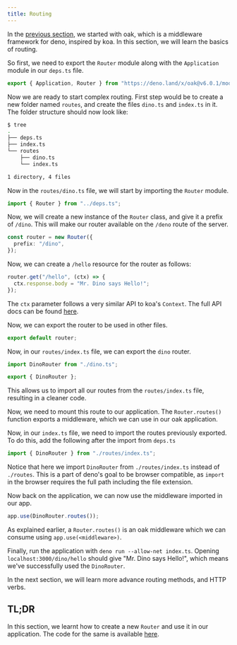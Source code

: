 ```yaml
---
title: Routing
---
```


In the [previous section](/http/hello-oak), we started with oak, which is a middleware framework for deno, inspired by koa.
In this section, we will learn the basics of routing.

So first, we need to export the `Router` module along with the `Application` module in our `deps.ts` file.

```ts title=deps.ts
export { Application, Router } from "https://deno.land/x/oak@v6.0.1/mod.ts";
```

Now we are ready to start complex routing.
First step would be to create a new folder named `routes`, and create the files `dino.ts` and `index.ts` in it.
The folder structure should now look like:

```bash
$ tree
.
├── deps.ts
├── index.ts
└── routes
    ├── dino.ts
    └── index.ts

1 directory, 4 files
```

Now in the `routes/dino.ts` file, we will start by importing the `Router` module.

```ts title=routes/dino.ts
import { Router } from "../deps.ts";
```

Now, we will create a new instance of the `Router` class, and give it a prefix of `/dino`.
This will make our router available on the `/deno` route of the server.

```ts title=routes/dino.ts
const router = new Router({
  prefix: "/dino",
});
```

Now, we can create a `/hello` resource for the router as follows:

```ts title=routes/dino.ts
router.get("/hello", (ctx) => {
  ctx.response.body = "Mr. Dino says Hello!";
});
```

The `ctx` parameter follows a very similar API to koa's `Context`.
The full API docs can be found [here](https://github.com/oakserver/oak#context).

Now, we can export the router to be used in other files.

```ts title=routes/dino.ts
export default router;
```

Now, in our `routes/index.ts` file, we can export the `dino` router.

```ts title=routes/index.ts
import DinoRouter from "./dino.ts";

export { DinoRouter };
```

This allows us to import all our routes from the `routes/index.ts` file, resulting in a cleaner code.

Now, we need to mount this route to our application.
The `Router.routes()` function exports a middleware, which we can use in our oak application.

Now, in our `index.ts` file, we need to import the routes previously exported.
To do this, add the following after the import from `deps.ts`

```ts title=index.ts
import { DinoRouter } from "./routes/index.ts";
```

Notice that here we import `DinoRouter` from `./routes/index.ts` instead of `./routes`.
This is a part of deno's goal to be browser compatible, as `import` in the browser requires the full path including the file extension.

Now back on the application, we can now use the middleware imported in our app.

```ts title=index.ts
app.use(DinoRouter.routes());
```

As explained earlier, a `Router.routes()` is an oak middleware which we can consume using `app.use(<middleware>)`.

Finally, run the application with `deno run --allow-net index.ts`.
Opening `localhost:3000/dino/hello` should give "Mr. Dino says Hello!", which means we've successfully used the `DinoRouter`.

In the next section, we will learn more advance routing methods, and HTTP verbs.

## TL;DR

In this section, we learnt how to create a new `Router` and use it in our application.
The code for the same is available [here](https://github.com/gargakshit/deno-book-code/tree/basic-routing).
